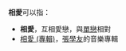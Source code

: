 '''相愛'''可以指：

* '''相愛'''，互相愛戀，與[[單戀|單戀]]相對
* [[相愛_(專輯)|相愛 (專輯)]]，[[張學友|張學友]]的音樂專輯

{{disambig|CAT=二字消歧义}}
